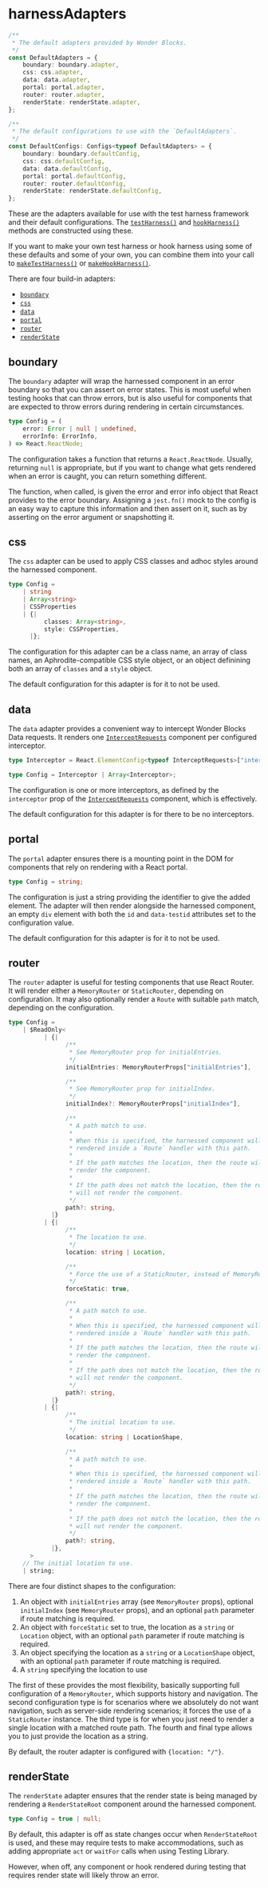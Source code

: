
<Meta title="Packages / Testing / Test Harness / Exports / harnessAdapters" />

# harnessAdapters

```ts
/**
 * The default adapters provided by Wonder Blocks.
 */
const DefaultAdapters = {
    boundary: boundary.adapter,
    css: css.adapter,
    data: data.adapter,
    portal: portal.adapter,
    router: router.adapter,
    renderState: renderState.adapter,
};

/**
 * The default configurations to use with the `DefaultAdapters`.
 */
const DefaultConfigs: Configs<typeof DefaultAdapters> = {
    boundary: boundary.defaultConfig,
    css: css.defaultConfig,
    data: data.defaultConfig,
    portal: portal.defaultConfig,
    router: router.defaultConfig,
    renderState: renderState.defaultConfig,
};
```

These are the adapters available for use with the test harness framework and their default configurations. The <a href="./?path=/docs/packages-testing-test-harness-exports-testharness--docs">`testHarness()`</a> and <a href="./?path=/docs/packages-testing-test-harness-exports-hookharness--docs">`hookHarness()`</a> methods are constructed using these.

If you want to make your own test harness or hook harness using some of these defaults and some of your own, you can combine them into your call to <a href="./?path=/docs/packages-testing-test-harness-exports-maketestharness--docs">`makeTestHarness()`</a> or <a href="./?path=/docs/packages-testing-test-harness-exports-makehookharness--docs">`makeHookHarness()`</a>.

There are four build-in adapters:

- [`boundary`](#boundary)
- [`css`](#css)
- [`data`](#data)
- [`portal`](#portal)
- [`router`](#router)
- [`renderState`](#renderState)

## boundary

The `boundary` adapter will wrap the harnessed component in an error boundary so that you can assert on error states. This is most useful when testing hooks that can throw errors, but is also useful for components that are expected to throw errors during rendering in certain circumstances.

```ts
type Config = (
    error: Error | null | undefined,
    errorInfo: ErrorInfo,
) => React.ReactNode;
```

The configuration takes a function that returns a `React.ReactNode`. Usually, returning `null` is appropriate, but if you want to change what gets rendered when an error is caught, you can return something different.

The function, when called, is given the error and error info object that React provides to the error boundary. Assigning a `jest.fn()` mock to the config is an easy way to capture this information and then assert on it, such as by asserting on the error argument or snapshotting it.

## css

The `css` adapter can be used to apply CSS classes and adhoc styles around the harnessed component.

```ts
type Config =
    | string
    | Array<string>
    | CSSProperties
    | {|
          classes: Array<string>,
          style: CSSProperties,
      |};
```

The configuration for this adapter can be a class name, an array of class names, an Aphrodite-compatible CSS style object, or an object definining both an array of `classes` and a `style` object.

The default configuration for this adapter is for it to not be used.

## data

The `data` adapter provides a convenient way to intercept Wonder Blocks Data requests. It renders one <a href="./?path=/docs/packages-data-exports-interceptrequests--docs">`InterceptRequests`</a> component per configured interceptor.

```ts
type Interceptor = React.ElementConfig<typeof InterceptRequests>["interceptor"];

type Config = Interceptor | Array<Interceptor>;
```

The configuration is one or more interceptors, as defined by the `interceptor` prop of the <a href="./?path=/docs/packages-data-exports-interceptrequests--docs">`InterceptRequests`</a> component, which is effectively.

The default configuration for this adapter is for there to be no interceptors.

## portal

The `portal` adapter ensures there is a mounting point in the DOM for components that rely on rendering with a React portal.

```ts
type Config = string;
```

The configuration is just a string providing the identifier to give the added element. The adapter will then render alongside the harnessed component, an empty `div` element with both the `id` and `data-testid` attributes set to the configuration value.

The default configuration for this adapter is for it to not be used.

## router

The `router` adapter is useful for testing components that use React Router. It will render either a `MemoryRouter` or `StaticRouter`, depending on configuration. It may also optionally render a `Route` with suitable `path` match, depending on the configuration.

```ts
type Config =
    | $ReadOnly<
          | {|
                /**
                 * See MemoryRouter prop for initialEntries.
                 */
                initialEntries: MemoryRouterProps["initialEntries"],

                /**
                 * See MemoryRouter prop for initialIndex.
                 */
                initialIndex?: MemoryRouterProps["initialIndex"],

                /**
                 * A path match to use.
                 *
                 * When this is specified, the harnessed component will be
                 * rendered inside a `Route` handler with this path.
                 *
                 * If the path matches the location, then the route will
                 * render the component.
                 *
                 * If the path does not match the location, then the route
                 * will not render the component.
                 */
                path?: string,
            |}
          | {|
                /**
                 * The location to use.
                 */
                location: string | Location,

                /**
                 * Force the use of a StaticRouter, instead of MemoryRouter.
                 */
                forceStatic: true,

                /**
                 * A path match to use.
                 *
                 * When this is specified, the harnessed component will be
                 * rendered inside a `Route` handler with this path.
                 *
                 * If the path matches the location, then the route will
                 * render the component.
                 *
                 * If the path does not match the location, then the route
                 * will not render the component.
                 */
                path?: string,
            |}
          | {|
                /**
                 * The initial location to use.
                 */
                location: string | LocationShape,

                /**
                 * A path match to use.
                 *
                 * When this is specified, the harnessed component will be
                 * rendered inside a `Route` handler with this path.
                 *
                 * If the path matches the location, then the route will
                 * render the component.
                 *
                 * If the path does not match the location, then the route
                 * will not render the component.
                 */
                path?: string,
            |},
      >
    // The initial location to use.
    | string;
```

There are four distinct shapes to the configuration:

1. An object with `initialEntries` array (see `MemoryRouter` props), optional `initialIndex` (see `MemoryRouter` props), and an optional `path` parameter if route matching is required.
2. An object with `forceStatic` set to true, the location as a `string` or `Location` object, with an optional `path` parameter if route matching is required.
3. An object specifying the location as a `string` or a `LocationShape` object, with an optional `path` parameter if route matching is required.
4. A `string` specifying the location to use

The first of these provides the most flexibility, basically supporting full configuration of a `MemoryRouter`, which supports history and navigation. The second configuration type is for scenarios where we absolutely do not want navigation, such as server-side rendering scenarios; it forces the use of a `StaticRouter` instance. The third type is for when you just need to render a single location with a matched route path. The fourth and final type allows you to just provide the location as a string.

By default, the router adapter is configured with `{location: "/"}`.

## renderState

The `renderState` adapter ensures that the render state is being managed by rendering a `RenderStateRoot` component around the harnessed component.

```ts
type Config = true | null;
```

By default, this adapter is off as state changes occur when `RenderStateRoot` is used, and these may require tests to make accommodations, such as adding appropriate `act` or `waitFor` calls when using Testing Library.

However, when off, any component or hook rendered during testing that requires render state will likely throw an error.
